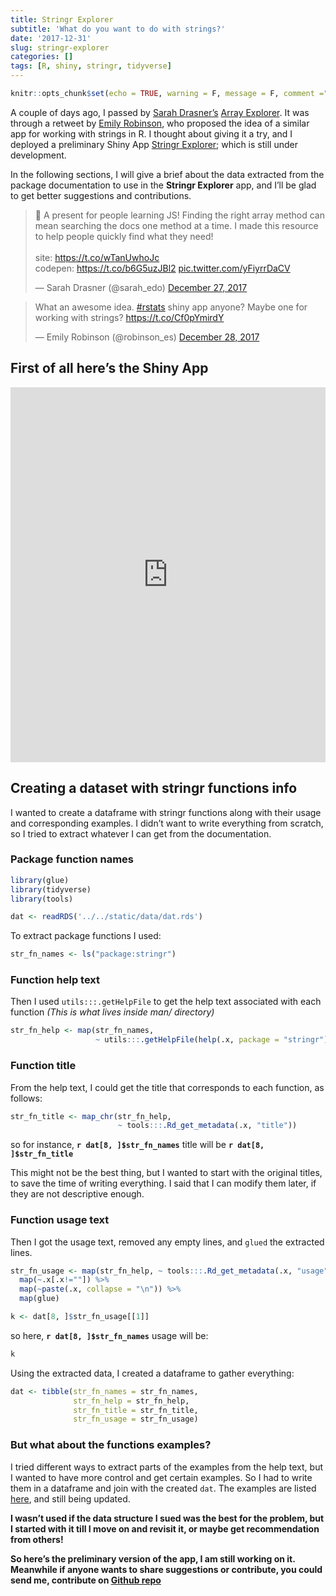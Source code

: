 ```yaml
---
title: Stringr Explorer
subtitle: 'What do you want to do with strings?'
date: '2017-12-31'
slug: stringr-explorer
categories: []
tags: [R, shiny, stringr, tidyverse]
---
```




```r
knitr::opts_chunk$set(echo = TRUE, warning = F, message = F, comment ="", eval = TRUE)
```

A couple of days ago, I passed by [Sarah Drasner's](https://twitter.com/sarah_edo) [Array Explorer](https://sdras.github.io/array-explorer/). It was through a retweet by [Emily Robinson](https://twitter.com/robinson_es), who proposed the idea of a similar app for working with strings in R. I thought about giving it a try, and I deployed a preliminary Shiny App [Stringr Explorer](https://omaymas.shinyapps.io/stringr_help/); which is still under development.

In the following sections, I will give a brief about the data extracted from the package documentation to use in the **Stringr Explorer** app, and I'll be glad to get better suggestions and contributions.

<blockquote class="twitter-tweet" data-lang="en"><p lang="en" dir="ltr">🎁 A present for people learning JS! Finding the right array method can mean searching the docs one method at a time. I made this resource to help people quickly find what they need!<br><br>site: <a href="https://t.co/wTanUwhoJc">https://t.co/wTanUwhoJc</a><br>codepen: <a href="https://t.co/b6G5uzJBl2">https://t.co/b6G5uzJBl2</a> <a href="https://t.co/yFiyrrDaCV">pic.twitter.com/yFiyrrDaCV</a></p>&mdash; Sarah Drasner (@sarah_edo) <a href="https://twitter.com/sarah_edo/status/946091648773013504?ref_src=twsrc%5Etfw">December 27, 2017</a></blockquote>
<script async src="https://platform.twitter.com/widgets.js" charset="utf-8"></script>


<blockquote class="twitter-tweet" data-lang="en"><p lang="en" dir="ltr">What an awesome idea. <a href="https://twitter.com/hashtag/rstats?src=hash&amp;ref_src=twsrc%5Etfw">#rstats</a> shiny app anyone? Maybe one for working with strings? <a href="https://t.co/Cf0pYmirdY">https://t.co/Cf0pYmirdY</a></p>&mdash; Emily Robinson (@robinson_es) <a href="https://twitter.com/robinson_es/status/946416338246844416?ref_src=twsrc%5Etfw">December 28, 2017</a></blockquote>
<script async src="https://platform.twitter.com/widgets.js" charset="utf-8"></script>


## First of all here's the Shiny App

<center>
<iframe src= "https://omaymas.shinyapps.io/stringr_help/"  style="border: none; width: 100%; height: 600px"></iframe>
</center>


## Creating a dataset with stringr functions info

I wanted to create a dataframe with stringr functions along with their usage and corresponding examples. I didn't want to write everything from scratch, so I tried to extract whatever I can get from the documentation.

### Package function names

```r
library(glue)
library(tidyverse)
library(tools)
```

```r
dat <- readRDS('../../static/data/dat.rds')
```

To extract package functions I used:

```r
str_fn_names <- ls("package:stringr") 
```


### Function help text

Then I used `utils:::.getHelpFile` to get the help text associated with each function *(This is what lives inside man/ directory)*

```r

str_fn_help <- map(str_fn_names,
                   ~ utils:::.getHelpFile(help(.x, package = "stringr")))
```

### Function title

From the help text, I could get the title that corresponds to each function, as follows:

```r
str_fn_title <- map_chr(str_fn_help,
                        ~ tools:::.Rd_get_metadata(.x, "title"))
```

so for instance, **`r dat[8, ]$str_fn_names`** title will be **`r dat[8, ]$str_fn_title`**

This might not be the best thing, but I wanted to start with the original titles, to save the time of writing everything. I said that I can modify them later, if they are not descriptive enough.

### Function usage text

Then I got the usage text, removed any empty lines, and `glued` the extracted lines.

```r
str_fn_usage <- map(str_fn_help, ~ tools:::.Rd_get_metadata(.x, "usage")) %>%  
  map(~.x[.x!=""]) %>% 
  map(~paste(.x, collapse = "\n")) %>% 
  map(glue)

```

```r
k <- dat[8, ]$str_fn_usage[[1]]
```

so here, **`r dat[8, ]$str_fn_names`** usage  will be:

```r
k
```

Using the extracted data, I created a dataframe to gather everything:

```r
dat <- tibble(str_fn_names = str_fn_names,
              str_fn_help = str_fn_help,
              str_fn_title = str_fn_title,
              str_fn_usage = str_fn_usage)
```

### But what about the functions examples?

I tried different ways to extract parts of the examples from the help text, but I wanted to have more control and get certain examples. So I had to write them in a dataframe and join with the created `dat`. The examples are listed [here](https://github.com/OmaymaS/stringr_explorer/blob/master/data-raw/stringr_dat.R), and still being updated.

**I wasn't used if the data structure I sued was the best for the problem, but I started with it till I move on and revisit it, or maybe get recommendation from others!**

**So here's the preliminary version of the app, I am still working on it. Meanwhile if anyone wants to share suggestions or contribute, you could send me, contribute on [Github repo](https://github.com/OmaymaS/stringr_explorer)**



